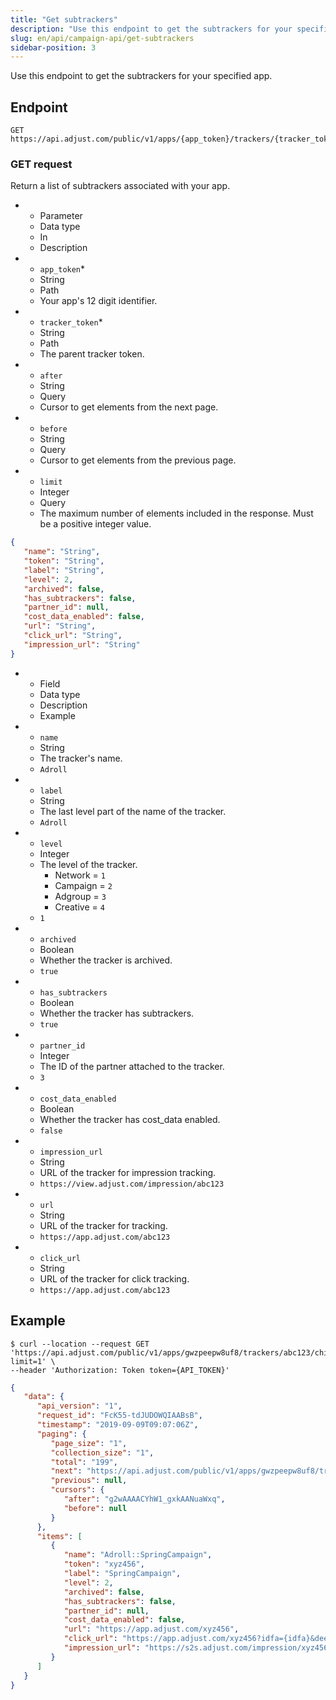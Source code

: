 ```yaml
---
title: "Get subtrackers"
description: "Use this endpoint to get the subtrackers for your specified app."
slug: en/api/campaign-api/get-subtrackers
sidebar-position: 3
---
```



Use this endpoint to get the subtrackers for your specified app.

## Endpoint

```http "/{app_token}/trackers/{tracker_token}/children"
GET https://api.adjust.com/public/v1/apps/{app_token}/trackers/{tracker_token}/children
```

### GET request

Return a list of subtrackers associated with your app.

<ListTable>

-  -  Parameter
   -  Data type
   -  In
   -  Description
-  -  `app_token`\*
   -  String
   -  Path
   -  Your app's 12 digit identifier.
-  -  `tracker_token`\*
   -  String
   -  Path
   -  The parent tracker token.
-  -  `after`
   -  String
   -  Query
   -  Cursor to get elements from the next page.
-  -  `before`
   -  String
   -  Query
   -  Cursor to get elements from the previous page.
-  -  `limit`
   -  Integer
   -  Query
   -  The maximum number of elements included in the response. Must be a positive integer value.

</ListTable>

<Pagination />

```json
{
   "name": "String",
   "token": "String",
   "label": "String",
   "level": 2,
   "archived": false,
   "has_subtrackers": false,
   "partner_id": null,
   "cost_data_enabled": false,
   "url": "String",
   "click_url": "String",
   "impression_url": "String"
}
```

<ListTable search>

-  -  Field
   -  Data type
   -  Description
   -  Example
-  -  `name`
   -  String
   -  The tracker's name.
   -  `Adroll`
-  -  `label`
   -  String
   -  The last level part of the name of the tracker.
   -  `Adroll`
-  -  `level`
   -  Integer
   -  The level of the tracker.
      -  Network = `1`
      -  Campaign = `2`
      -  Adgroup = `3`
      -  Creative = `4`
   -  `1`
-  -  `archived`
   -  Boolean
   -  Whether the tracker is archived.
   -  `true`
-  -  `has_subtrackers`
   -  Boolean
   -  Whether the tracker has subtrackers.
   -  `true`
-  -  `partner_id`
   -  Integer
   -  The ID of the partner attached to the tracker.
   -  `3`
-  -  `cost_data_enabled`
   -  Boolean
   -  Whether the tracker has cost_data enabled.
   -  `false`
-  -  `impression_url`
   -  String
   -  URL of the tracker for impression tracking.
   -  `https://view.adjust.com/impression/abc123`
-  -  `url`
   -  String
   -  URL of the tracker for tracking.
   -  `https://app.adjust.com/abc123`
-  -  `click_url`
   -  String
   -  URL of the tracker for click tracking.
   -  `https://app.adjust.com/abc123`

</ListTable>

## Example

```console
$ curl --location --request GET 'https://api.adjust.com/public/v1/apps/gwzpeepw8uf8/trackers/abc123/children?limit=1' \
--header 'Authorization: Token token={API_TOKEN}'
```

```json
{
   "data": {
      "api_version": "1",
      "request_id": "FcK55-tdJUDOWQIAABsB",
      "timestamp": "2019-09-09T09:07:06Z",
      "paging": {
         "page_size": "1",
         "collection_size": "1",
         "total": "199",
         "next": "https://api.adjust.com/public/v1/apps/gwzpeepw8uf8/trackers/abc123/children?after=g2wAAAACYhW1_gxkAANuaWxq&limit=1",
         "previous": null,
         "cursors": {
            "after": "g2wAAAACYhW1_gxkAANuaWxq",
            "before": null
         }
      },
      "items": [
         {
            "name": "Adroll::SpringCampaign",
            "token": "xyz456",
            "label": "SpringCampaign",
            "level": 2,
            "archived": false,
            "has_subtrackers": false,
            "partner_id": null,
            "cost_data_enabled": false,
            "url": "https://app.adjust.com/xyz456",
            "click_url": "https://app.adjust.com/xyz456?idfa={idfa}&deeplink=http%3A%2F%2Fa.b%2Fc%3Fd%3D1%26e%3D%%MACROS%%",
            "impression_url": "https://s2s.adjust.com/impression/xyz456?idfa={idfa}&s2s=1"
         }
      ]
   }
}
```
